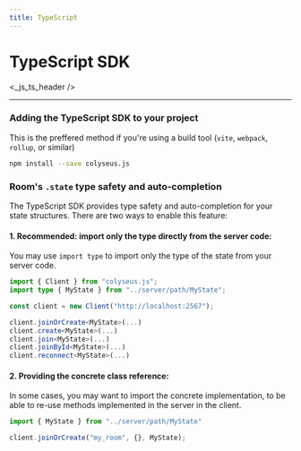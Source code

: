 ```yaml
---
title: TypeScript
---
```


# TypeScript SDK

<_js_ts_header />

---

### Adding the TypeScript SDK to your project

This is the preffered method if you're using a build tool (`vite`, `webpack`, `rollup`, or similar)

```sh npm2yarn
npm install --save colyseus.js
```

### Room's `.state` type safety and auto-completion

The TypeScript SDK provides type safety and auto-completion for your state structures. There are two ways to enable this feature:

#### 1. **Recommended:** import only the type directly from the server code:

You may use `import type` to import only the type of the state from your server code.

```ts {2,6-10}
import { Client } from "colyseus.js";
import type { MyState } from "../server/path/MyState";

const client = new Client("http://localhost:2567");

client.joinOrCreate<MyState>(...)
client.create<MyState>(...)
client.join<MyState>(...)
client.joinById<MyState>(...)
client.reconnect<MyState>(...)
```

#### 2. Providing the concrete class reference:

In some cases, you may want to import the concrete implementation, to be able to re-use methods implemented in the server in the client.

```ts
import { MyState } from "../server/path/MyState"

client.joinOrCreate("my_room", {}, MyState);
```

